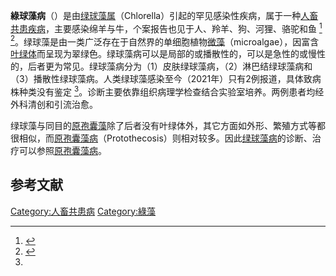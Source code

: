 '''綠球藻病'''（''{{lang|la|Chlorellosis}}''）是由[[绿球藻属|绿球藻属]]（Chlorella）引起的罕见感染性疾病，属于一种[[人畜共患疾病|人畜共患疾病]]，主要感染绵羊与牛，个案报告也见于人、羚羊、狗、河狸、骆驼和鱼 <ref name="#1">{{cite book | title=Hart J, Mooney L, Arthur I, Inglis TJ, Murray R. First case of Chlorella wound infection in a human in Australia. New Microbes New Infect. 2014 Jul;2(4):132-3. doi: 10.1002/nmi2.50. Epub 2014 May 27. PMID 25356359; PMCID: PMC4184583.|url=https://www.ncbi.nlm.nih.gov/pmc/articles/PMC4184583/}}</ref> <ref>{{cite book | title = Tomasz Jagielski, Zofia Bakuła, Jan Gawor, Kacper Maciszewski, Wolf-Henning Kusber, Mariusz Dyląg, Julita Nowakowska, Robert Gromadka, Anna Karnkowska, The genus Prototheca (Trebouxiophyceae, Chlorophyta) revisited: Implications from molecular taxonomic studies, Algal Research, Volume 43, 2019, 101639.|url=https://www.sciencedirect.com/science/article/abs/pii/S2211926419303509?via%3Dihub}}</ref>。绿球藻是由一类广泛存在于自然界的单细胞植物[[微藻|微藻]]（microalgae），因富含[[叶绿体|叶绿体]]而呈现为翠绿色。绿球藻病可以是局部的或播散性的，可以是急性的或慢性的，后者更为常见。绿球藻病分为（1）皮肤绿球藻病，（2）淋巴结绿球藻病和（3）播散性绿球藻病。人类绿球藻感染至今（2021年）只有2例报道，具体致病株种类没有鉴定 <ref name="#1"/>。诊断主要依靠组织病理学检查结合实验室培养。两例患者均经外科清创和引流治愈。

绿球藻与同目的[[原孢囊藻|原孢囊藻]]除了后者没有叶绿体外，其它方面如外形、繁殖方式等都很相似，而[[原孢囊藻病|原孢囊藻病]]（Protothecosis）则相对较多。因此[[绿球藻病|绿球藻病]]的诊断、治疗可以参照[[原孢囊藻病|原孢囊藻病]]。

==参考文献==
{{reflist}}

[[Category:人畜共患病|Category:人畜共患病]]
[[Category:綠藻|Category:綠藻]]